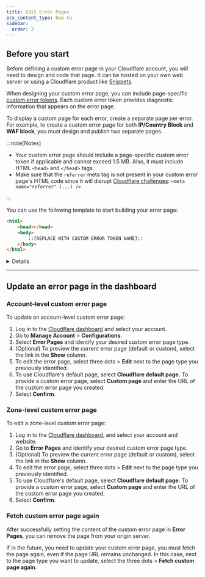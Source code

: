 ```yaml
---
title: Edit Error Pages
pcx_content_type: how-to
sidebar:
  order: 2
---
```



## Before you start

Before defining a custom error page in your Cloudflare account, you will need to design and code that page. It can be hosted on your own web server or using a Cloudflare product like [Snippets](/rules/snippets/).

When designing your custom error page, you can include page-specific [custom error tokens](/rules/custom-errors/reference/error-tokens/). Each custom error token provides diagnostic information that appears on the error page.

To display a custom page for each error, create a separate page per error. For example, to create a custom error page for both **IP/Country Block** and **WAF block**, you must design and publish two separate pages.

:::note[Notes]

- Your custom error page should include a page-specific custom error token if applicable and cannot exceed 1.5 MB. Also, it must include HTML `<head>` and `</head>` tags.
- Make sure that the `referrer` meta tag is not present in your custom error page's HTML code since it will disrupt [Cloudflare challenges](/cloudflare-challenges/): `<meta name="referrer" (...) />`

:::

You can use the following template to start building your error page:

```html
<html>
	<head></head>
	<body>
		::[REPLACE WITH CUSTOM ERROR TOKEN NAME]::
	</body>
</html>
```

<Details header="Example error page for 5XX errors">

The following HTML code is an example error page for 5XX errors without styling:

```html
<!doctype html>
<html>
	<head>
		<meta charset="utf-8" />
		<title>5XX Level Errors page</title>
	</head>
	<body>
		<h1>5XX Level Errors</h1>
		<h2>::CLOUDFLARE_ERROR_500S_BOX::</h2>
	</body>
</html>
```

</Details>

---

## Update an error page in the dashboard

### Account-level custom error page

To update an account-level custom error page:

1. Log in to the [Cloudflare dashboard](https://dash.cloudflare.com/) and select your account.
2. Go to **Manage Account** > **Configurations**.
3. Select **Error Pages** and identify your desired custom error page type.
4. (Optional) To preview the current error page (default or custom), select the link in the **Show** column.
5. To edit the error page, select three dots > **Edit** next to the page type you previously identified.
6. To use Cloudflare's default page, select **Cloudflare default page.** To provide a custom error page, select **Custom page** and enter the URL of the custom error page you created.
7. Select **Confirm**.

### Zone-level custom error page

To edit a zone-level custom error page:

1. Log in to the [Cloudflare dashboard](https://dash.cloudflare.com/), and select your account and website.
2. Go to **Error Pages** and identify your desired custom error page type.
3. (Optional) To preview the current error page (default or custom), select the link in the **Show** column.
4. To edit the error page, select three dots > **Edit** next to the page type you previously identified.
5. To use Cloudflare's default page, select **Cloudflare default page.** To provide a custom error page, select **Custom page** and enter the URL of the custom error page you created.
6. Select **Confirm**.

### Fetch custom error page again

After successfully setting the content of the custom error page in **Error Pages**, you can remove the page from your origin server.

If in the future, you need to update your custom error page, you must fetch the page again, even if the page URL remains unchanged. In this case, next to the page type you want to update, select the three dots > **Fetch custom page again**.
